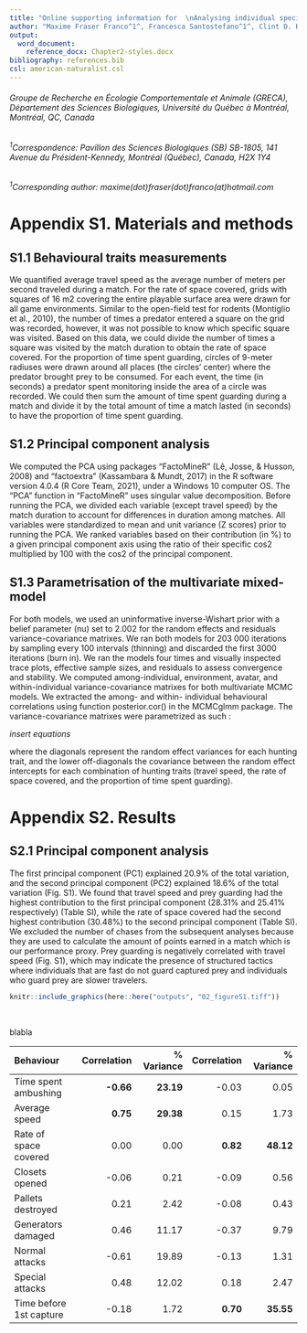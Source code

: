 ```yaml
---
title: "Online supporting information for  \nAnalysing individual specialisation and flexibility in predator hunting mode and its effect on hunting success using an online multiplayer videogame"
author: "Maxime Fraser Franco^1^, Francesca Santostefano^1^, Clint D. Kelly^1^, Pierre-Olivier Montiglio^1^"
output: 
  word_document:
    reference_docx: Chapter2-styles.docx
bibliography: references.bib
csl: american-naturalist.csl
---
```


###### Groupe de Recherche en Écologie Comportementale et Animale (GRECA), Département des Sciences Biologiques, Université du Québec à Montréal, Montréal, QC, Canada
  
###### ^1^Correspondence: Pavillon des Sciences Biologiques (SB) SB-1805, 141 Avenue du Président-Kennedy, Montréal (Québec), Canada, H2X 1Y4

###### ^1^Corresponding author: maxime(dot)fraser(dot)franco(at)hotmail.com

\newpage
# Appendix S1. Materials and methods {.unnumbered}

## S1.1 Behavioural traits measurements

We quantified average travel speed as the average number of meters per second traveled during a match. For the rate of space covered, grids with squares of 16 m2 covering the entire playable surface area were drawn for all game environments. Similar to the open-field test for rodents (Montiglio et al., 2010), the number of times a predator entered a square on the grid was recorded, however, it was not possible to know which specific square was visited. Based on this data, we could divide the number of times a square was visited by the match duration to obtain the rate of space covered. For the proportion of time spent guarding, circles of 9-meter radiuses were drawn around all places (the circles’ center) where the predator brought prey to be consumed. For each event, the time (in seconds) a predator spent monitoring inside the area of a circle was recorded. We could then sum the amount of time spent guarding during a match and divide it by the total amount of time a match lasted (in seconds) to have the proportion of time spent guarding.

## S1.2 Principal component analysis

We computed the PCA using packages “FactoMineR” (Lê, Josse, & Husson, 2008) and “factoextra” (Kassambara & Mundt, 2017) in the R software version 4.0.4 (R Core Team, 2021), under a Windows 10 computer OS. The “PCA” function in “FactoMineR” uses singular value decomposition. Before running the PCA, we divided each variable (except travel speed) by the match duration to account for differences in duration among matches. All variables were standardized to mean and unit variance (Z scores) prior to running the PCA. We ranked variables based on their contribution (in %) to a given principal component axis using the ratio of their specific cos2 multiplied by 100 with the cos2 of the principal component.

## S1.3 Parametrisation of the multivariate mixed-model

For both models, we used an uninformative inverse-Wishart prior with a belief parameter (nu) set to 2.002 for the random effects and residuals variance-covariance matrixes. We ran both models for 203 000 iterations by sampling every 100 intervals (thinning) and discarded the first 3000 iterations (burn in). We ran the models four times and visually inspected trace plots, effective sample sizes, and residuals to assess convergence and stability. We computed among-individual, environment, avatar, and within-individual variance-covariance matrixes for both multivariate MCMC models. We extracted the among- and within- individual behavioural correlations using function posterior.cor() in the MCMCglmm package. The variance-covariance matrixes were parametrized as such :

*insert equations*

where the diagonals represent the random effect variances for each hunting trait, and the lower off-diagonals the covariance between the random effect intercepts for each combination of hunting traits (travel speed, the rate of space covered, and the proportion of time spent guarding).

# Appendix S2. Results

## S2.1 Principal component analysis

The first principal component (PC1) explained 20.9% of the total variation, and the second principal component (PC2) explained 18.6% of the total variation (Fig. S1). We found that travel speed and prey guarding had the highest contribution to the first principal component (28.31% and 25.41% respectively) (Table SI), while the rate of space covered had the second highest contribution (30.48%) to the second principal component (Table SI). We excluded the number of chases from the subsequent analyses because they are used to calculate the amount of points earned in a match which is our performance proxy. Prey guarding is negatively correlated with travel speed (Fig. S1), which may indicate the presence of structured tactics where individuals that are fast do not guard captured prey and individuals who guard prey are slower travelers.

```r
knitr::include_graphics(here::here("outputs", "02_figureS1.tiff"))
```

<br>

blabla

Behaviour                    Correlation   % Variance   Correlation   % Variance
-------------------------   ------------  -----------  ------------  -----------
Time spent ambushing         **-0.66**     **23.19**    -0.03         0.05
Average speed                **0.75**      **29.38**     0.15         1.73
Rate of space covered         0.00         0.00          **0.82**     **48.12**
Closets opened               -0.06         0.21         -0.09         0.56
Pallets destroyed             0.21         2.42         -0.08         0.43
Generators damaged            0.46         11.17        -0.37         9.79
Normal attacks               -0.61         19.89        -0.13         1.31
Special attacks               0.48         12.02         0.18         2.47
Time before 1st capture      -0.18         1.72          **0.70**     **35.55**